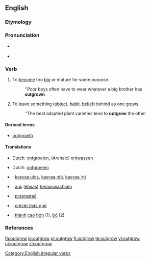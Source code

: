==English==

===Etymology===
{{prefix|out|grow}}

===Pronunciation===
* {{a|UK}} {{IPA|/ˌaʊtˈgɹəʊ/}} {{SAMPA|/%aUt"gr@U/}}
* {{a|US}} {{IPA|/ˌɑʊtˈɡroʊ/}}

===Verb===
{{en-verb|outgrows|outgrowing|outgrew|outgrown}}

# {{transitive}} To [[become]] too [[big]] or mature for some purpose.
#:''Poor boys often have to wear whatever a big brother has '''outgrown'''
# {{transitive}} To leave something ([[object]], [[habit]], [[belief]]) behind as one [[grows]].
#:''The best adapted plant varieties tend to '''outgrow''' the other

====Derived terms====
* [[outgrowth]]

====Translations====
{{trans-top|to become too big or mature for some purpose}}
* Dutch: [[ontgroeien]], (Archaic) [[ontwassen]]
{{trans-mid}}
{{trans-bottom}}

{{trans-top|to leave something behind as one grows}}
* Dutch: [[ontgroeien]]
{{trans-mid}}
{{trans-bottom}}

{{checktrans-top}}
* {{ttbc|Finnish}}: [[kasvaa ulos]], [[kasvaa ohi]], [[kasvaa irti]] 
* {{ttbc|German}}: [[aus]] ([[etwas]]) [[herauswachsen]]
* {{ttbc|Polish}}: [[przerastać]]
* {{ttbc|Spanish}}: [[crecer más que]]
* {{ttbc|Vietnamese}}: [[thành#Vietnamese|thành]] [[cao#Vietnamese|cao]] [[hơn]] (1), [[bỏ]] (2)
{{bottom}}

===References===
{{R:Century 1911}}
{{R:Webster 1913}}

[[Category:English irregular verbs]]

[[fa:outgrow]]
[[io:outgrow]]
[[pl:outgrow]]
[[fi:outgrow]]
[[te:outgrow]]
[[vi:outgrow]]
[[uk:outgrow]]
[[zh:outgrow]]